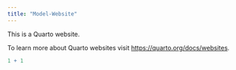 ```yaml
---
title: "Model-Website"
---
```


This is a Quarto website.

To learn more about Quarto websites visit <https://quarto.org/docs/websites>.

```r
1 + 1
```

